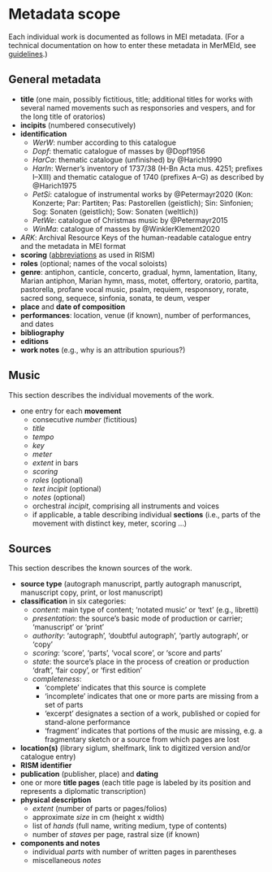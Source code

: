 # Metadata scope {.unnumbered}

Each individual work is documented as follows in MEI metadata. (For a technical documentation on how to enter these metadata in MerMEId, see [guidelines](guidelines.qmd).)


## General metadata

- **title** (one main, possibly fictitious, title; additional titles for works with several named movements such as responsories and vespers, and for the long title of oratorios)
- **incipits** (numbered consecutively)
- **identification**
  - *WerW*: number according to this catalogue
  - *Dopf*: thematic catalogue of masses by @Dopf1956
  - *HarCa*: thematic catalogue (unfinished) by @Harich1990
  - *HarIn*: Werner's inventory of 1737/38 (H-Bn Acta mus. 4251; prefixes I–XIII) and thematic catalogue of 1740 (prefixes A–G) as described by @Harich1975
  - *PetSi*: catalogue of instrumental works by @Petermayr2020 (Kon: Konzerte; Par: Partiten; Pas: Pastorellen (geistlich); Sin: Sinfonien; Sog: Sonaten (geistlich); Sow: Sonaten (weltlich))
  - *PetWe*: catalogue of Christmas music by @Petermayr2015
  - *WinMa*: catalogue of masses by @WinklerKlement2020
- *ARK*: Archival Resource Keys of the human-readable catalogue entry and the metadata in MEI format
- **scoring** ([abbreviations](https://opac.rism.info/scoring-abbreviations) as used in RISM)
- **roles** (optional; names of the vocal soloists)
- **genre**: antiphon, canticle, concerto, gradual, hymn, lamentation, litany, Marian antiphon, Marian hymn, mass, motet, offertory, oratorio, partita, pastorella, profane vocal music, psalm, requiem, responsory, rorate, sacred song, sequece, sinfonia, sonata, te deum, vesper
- **place** and **date of composition**
- **performances**: location, venue (if known), number of performances, and dates
- **bibliography**
- **editions**
- **work notes** (e.g., why is an attribution spurious?)


## Music

This section describes the individual movements of the work.

- one entry for each **movement**
  - consecutive *number* (fictitious)
  - *title*
  - *tempo*
  - *key*
  - *meter*
  - *extent* in bars
  - *scoring*
  - *roles* (optional)
  - *text incipit* (optional)
  - *notes* (optional)
  - orchestral *incipit*, comprising all instruments and voices
  - if applicable, a table describing individual **sections** (i.e., parts of the movement with distinct key, meter, scoring …)


## Sources

This section describes the known sources of the work.

- **source type** (autograph manuscript, partly autograph manuscript, manuscript copy, print, or lost manuscript)
- **classification** in six categories:
  - *content*: main type of content; ‘notated music’ or ‘text’ (e.g., libretti)
  - *presentation*: the source's basic mode of production or carrier; ‘manuscript’ or ‘print’
  - *authority*: ‘autograph’, ‘doubtful autograph’, ‘partly autograph’, or ‘copy’
  - *scoring*: ‘score’, ‘parts’, ‘vocal score’, or ‘score and parts’
  - *state*: the source's place in the process of creation or production ‘draft’, ‘fair copy’, or ‘first edition’
  - *completeness*:
    - ‘complete’ indicates that this source is complete
    - ‘incomplete’ indicates that one or more parts are missing from a set of parts
    - ‘excerpt’ designates a section of a work, published or copied for stand-alone performance
    - ‘fragment’ indicates that portions of the music are missing, e.g. a fragmentary sketch or a source from which pages are lost
- **location(s)** (library siglum, shelfmark, link to digitized version and/or catalogue entry)
- **RISM identifier**
- **publication** (publisher, place) and **dating**
- one or more **title pages** (each title page is labeled by its position and represents a diplomatic transcription)
- **physical description**
  - *extent* (number of parts or pages/folios)
  - approximate *size* in cm (height x width)
  - list of *hands* (full name, writing medium, type of contents)
  - number of *staves* per page, rastral size (if known)
- **components and notes**
  - individual *parts* with number of written pages in parentheses
  - miscellaneous *notes*

